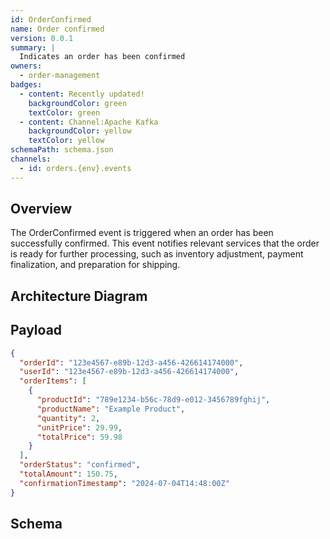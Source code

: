 ```yaml
---
id: OrderConfirmed
name: Order confirmed
version: 0.0.1
summary: |
  Indicates an order has been confirmed
owners:
  - order-management
badges:
  - content: Recently updated!
    backgroundColor: green
    textColor: green
  - content: Channel:Apache Kafka
    backgroundColor: yellow
    textColor: yellow
schemaPath: schema.json
channels:
  - id: orders.{env}.events
---
```



## Overview

The OrderConfirmed event is triggered when an order has been successfully confirmed. This event notifies relevant services that the order is ready for further processing, such as inventory adjustment, payment finalization, and preparation for shipping.

## Architecture Diagram

<NodeGraph />

## Payload

```json title="Example payload"
{
  "orderId": "123e4567-e89b-12d3-a456-426614174000",
  "userId": "123e4567-e89b-12d3-a456-426614174000",
  "orderItems": [
    {
      "productId": "789e1234-b56c-78d9-e012-3456789fghij",
      "productName": "Example Product",
      "quantity": 2,
      "unitPrice": 29.99,
      "totalPrice": 59.98
    }
  ],
  "orderStatus": "confirmed",
  "totalAmount": 150.75,
  "confirmationTimestamp": "2024-07-04T14:48:00Z"
}
```

## Schema

<Schema file="schema.json" />

<Footer />
